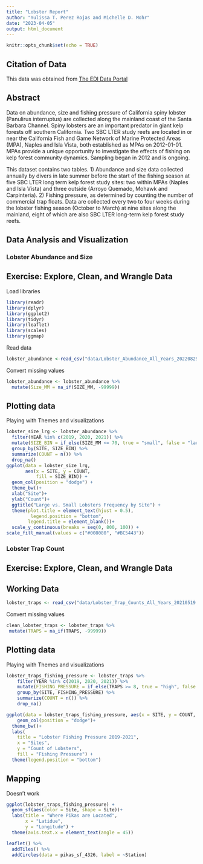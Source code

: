 ```yaml
---
title: "Lobster Report"
author: "Yulissa T. Perez Rojas and Michelle D. Mohr"
date: "2023-04-05"
output: html_document
---
```


```r
knitr::opts_chunk$set(echo = TRUE)
```

## Citation of Data

This data was obtained from [The EDI Data Portal](https://portal.edirepository.org/nis/mapbrowse?packageid=knb-lter-sbc.77.8)

## Abstract
Data on abundance, size and fishing pressure of California spiny lobster (Panulirus interruptus) are collected along the mainland coast of the Santa Barbara Channel. Spiny lobsters are an important predator in giant kelp forests off southern California. Two SBC LTER study reefs are located in or near the California Fish and Game Network of Marine Protected Areas (MPA), Naples and Isla Vista, both established as MPAs on 2012-01-01. MPAs provide a unique opportunity to investigate the effects of fishing on kelp forest community dynamics. Sampling began in 2012 and is ongoing.

This dataset contains two tables. 1) Abundance and size data collected annually by divers in late summer before the start of the fishing season at five SBC LTER long term kelp forest study sites: two within MPAs (Naples and Isla Vista) and three outside (Arroyo Quemado, Mohawk and Carpinteria). 2) Fishing pressure, as determined by counting the number of commercial trap floats. Data are collected every two to four weeks during the lobster fishing season (October to March) at nine sites along the mainland, eight of which are also SBC LTER long-term kelp forest study reefs.

## Data Analysis and Visualization

### Lobster Abundance and Size
## Exercise: Explore, Clean, and Wrangle Data

Load libraries
```r
library(readr)
library(dplyr)
library(ggplot2)
library(tidyr)
library(leaflet)
library(scales)
library(ggmap)
```

Read data
```r
lobster_abundance <-read_csv("data/Lobster_Abundance_All_Years_20220829.csv")
```

Convert missing values 
```r
lobster_abundance <- lobster_abundance %>% 
  mutate(Size_MM = na_if(SIZE_MM, -99999))
```

## Plotting data
Playing with Themes and visualizations
```r
lobster_size_lrg <- lobster_abundance %>% 
  filter(YEAR %in% c(2019, 2020, 2021)) %>% 
  mutate(SIZE_BIN = if_else(SIZE_MM <= 70, true = "small", false = "large")) %>% 
  group_by(SITE, SIZE_BIN) %>% 
  summarize(COUNT = n()) %>% 
  drop_na()
ggplot(data = lobster_size_lrg,
       aes(x = SITE, y = COUNT, 
           fill = SIZE_BIN)) +
  geom_col(position = "dodge") +
  theme_bw()+
  xlab("Site")+
  ylab("Count")+
  ggtitle("Large vs. Small Lobsters Frequency by Site") +
  theme(plot.title = element_text(hjust = 0.5), 
         legend.position = "bottom", 
        legend.title = element_blank())+
  scale_y_continuous(breaks = seq(0, 800, 100)) +
scale_fill_manual(values = c("#008080", "#BC5443"))
```


### Lobster Trap Count
## Exercise: Explore, Clean, and Wrangle Data

## Working Data
```r

lobster_traps <- read_csv("data/Lobster_Trap_Counts_All_Years_20210519.csv")

```


Convert missing values 
```r


clean_lobster_traps <- lobster_traps %>% 
 mutate(TRAPS = na_if(TRAPS, -99999))

```

## Plotting data
Playing with Themes and visualizations
```r
lobster_traps_fishing_pressure <- lobster_traps %>% 
    filter(YEAR %in% c(2019, 2020, 2021)) %>%
    mutate(FISHING_PRESSURE = if_else(TRAPS >= 8, true = "high", false = "low")) %>%
    group_by(SITE, FISHING_PRESSURE) %>%
    summarize(COUNT = n()) %>%
    drop_na()

ggplot(data = lobster_traps_fishing_pressure, aes(x = SITE, y = COUNT, fill = FISHING_PRESSURE)) +
    geom_col(position = "dodge")+
  theme_bw()+
  labs(
    title = "Lobster Fishing Pressure 2019-2021", 
    x = "Sites",
    y = "Count of Lobsters",
    fill = "Fishing Pressure") +
  theme(legend.position = "bottom")
```

## Mapping 
Doesn't work

```r
ggplot(lobster_traps_fishing_pressure) +
  geom_sf(aes(color = Site, shape = Site))+
  labs(title = "Where Pikas are Located",
       x = "Latidue",
       y = "Longitude") +
  theme(axis.text.x = element_text(angle = 45))

```

```r
leaflet() %>% 
  addTiles() %>% 
  addCircles(data = pikas_sf_4326, label = ~Station)
```

